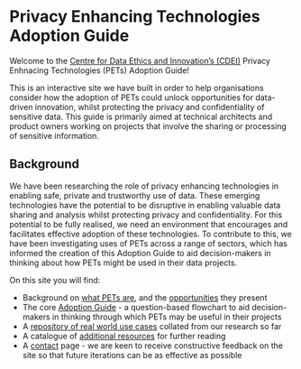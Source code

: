 # Privacy Enhancing Technologies Adoption Guide


<CookieBanner />

Welcome to the [Centre for Data Ethics and Innovation’s (CDEI)][cdei-gov-dot-uk] Privacy Enhnacing Technologies (PETs) Adoption Guide!

This is an interactive site we have built in order to help organisations consider how the adoption of PETs could unlock opportunities for data-driven innovation, whilst protecting the privacy and confidentiality of sensitive data. This guide is primarily aimed at technical architects and product owners working on projects that involve the sharing or processing of sensitive information.

## Background

We have been researching the role of privacy enhancing technologies in enabling safe, private and trustworthy use of data. These emerging technologies have the potential to be disruptive in enabling valuable data sharing and analysis whilst protecting privacy and confidentiality. For this potential to be fully realised, we need an environment that encourages and facilitates effective adoption of these technologies. To contribute to this, we have been investigating uses of PETs across a range of sectors, which has informed the creation of this Adoption Guide to aid decision-makers in thinking about how PETs might be used in their data projects.

On this site you will find:

- Background on [what PETs are](/what-are-pets), and the [opportunities](/opportunities) they present
- The core [Adoption Guide](/adoption-guide) - a question-based flowchart to aid decision-makers in thinking through which PETs may be useful in their projects
- A [repository of real world use cases](/repository) collated from our research so far
- A catalogue of [additional resources](/additional-resources) for further reading
- A [contact](/contact-us) page - we are keen to receive constructive feedback on the site so that future iterations can be as effective as possible

[cdei-gov-dot-uk]: https://gov.uk/cdei
